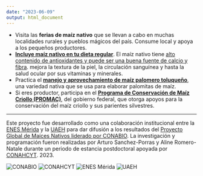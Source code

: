 ```yaml
---
date: "2023-06-09"
output: html_document
---
```


- Visita las **ferias de maíz nativo** que se llevan a cabo en muchas localidades rurales y pueblos mágicos del país. Consume local y apoya a los pequeños productores.
- [**Incluye maíz nativo en tu dieta regular**](https://youtu.be/Hhteef-4Kwk){target="_blank"}. El maíz nativo tiene [alto contenido de antioxidantes y puede ser una buena fuente de calcio y fibra](https://www.scielo.org.mx/scielo.php?script=sci_arttext&pid=S0187-73802013000500004){target="_blank"}. mejora la textura de la piel, la circulación sanguínea y hasta la salud ocular por sus vitaminas y minerales.
- Practica el [**manejo y aprovechamiento de maíz palomero toluqueño**](https://youtu.be/yA60EtBClvs){target="_blank"}, una variedad nativa que se usa para elaborar palomitas de maíz.
- Si eres productor, participa en el [**Programa de Conservación de Maíz Criollo (PROMAC)**](https://www.gob.mx/conanp/acciones-y-programas/maiz-criollo){target="_blank"}, del gobierno federal, que otorga apoyos para la conservación del maíz criollo y sus parientes silvestres.

***

Este proyecto fue desarrollado como una colaboración institucional entre la [ENES Mérida](http://enesmerida.unam.mx){target="_blank"} y la [UAEH](https://www.uaeh.edu.mx/){target="_blank"} para dar difusión a los resultados del [Proyecto Global de Maíces Nativos liderado por CONABIO](https://www.biodiversidad.gob.mx/diversidad/proyectoMaices){target="_blank"}.
La investigación y programación fueron realizadas por Arturo Sanchez-Porras y Aline Romero-Natale durante un periodo de estancia postdoctoral apoyada por [CONAHCYT](https://conahcyt.mx/){target="_blank"}. 2023.

![CONABIO](logo_conabio.png) ![CONAHCYT](logo_conacyt.png) ![ENES Mérida](logo_enes.png) ![UAEH](logo_uaeh.png)
